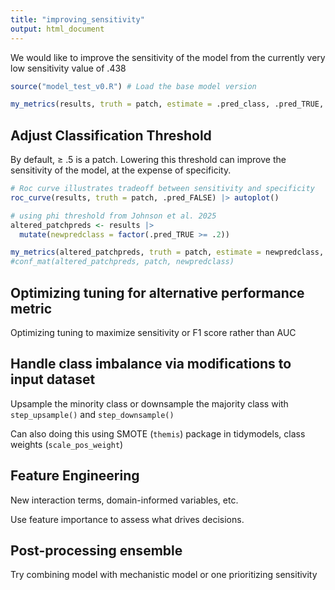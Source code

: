 ```yaml
---
title: "improving_sensitivity"
output: html_document
---
```


We would like to improve the sensitivity of the model from the currently very low sensitivity value of .438

```r
source("model_test_v0.R") # Load the base model version

my_metrics(results, truth = patch, estimate = .pred_class, .pred_TRUE, event_level = "second")
```

## Adjust Classification Threshold

By default, ≥ .5 is a patch. Lowering this threshold can improve the sensitivity of the model, at the expense of specificity.

```r
# Roc curve illustrates tradeoff between sensitivity and specificity
roc_curve(results, truth = patch, .pred_FALSE) |> autoplot()

# using phi threshold from Johnson et al. 2025
altered_patchpreds <- results |>
  mutate(newpredclass = factor(.pred_TRUE >= .2))

my_metrics(altered_patchpreds, truth = patch, estimate = newpredclass, .pred_TRUE, event_level = "second")
#conf_mat(altered_patchpreds, patch, newpredclass)
```
## Optimizing tuning for alternative performance metric

Optimizing tuning to maximize sensitivity or F1 score rather than AUC

## Handle class imbalance via modifications to input dataset

Upsample the minority class or downsample the majority class with `step_upsample()` and `step_downsample()`

Can also doing this using SMOTE (`themis`) package in tidymodels, class weights (`scale_pos_weight`)

## Feature Engineering

New interaction terms, domain-informed variables, etc.

Use feature importance to assess what drives decisions.

## Post-processing ensemble

Try combining model with mechanistic model or one prioritizing sensitivity


